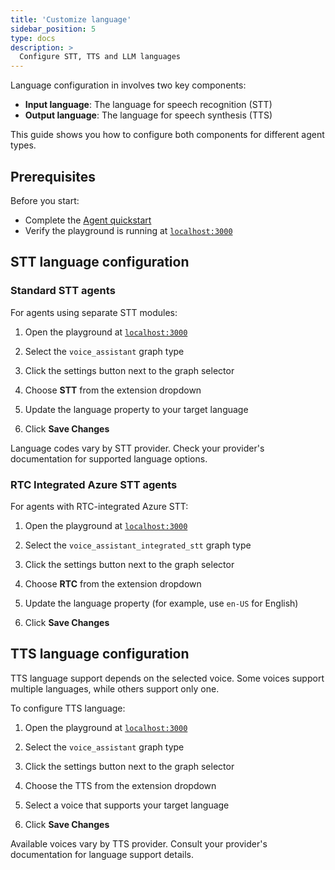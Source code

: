 ```yaml
---
title: 'Customize language'
sidebar_position: 5
type: docs
description: >
  Configure STT, TTS and LLM languages
---
```


Language configuration in <Vpd k="NAME" /> involves two key components:

- **Input language**: The language for speech recognition (STT)
- **Output language**: The language for speech synthesis (TTS)

This guide shows you how to configure both components for different agent types.

## Prerequisites

Before you start:

- Complete the [Agent quickstart](../get-started/quickstart)
- Verify the playground is running at [`localhost:3000`](http://localhost:3000)

## STT language configuration

### Standard STT agents

For agents using separate STT modules:

1. Open the playground at [`localhost:3000`](http://localhost:3000)

2. Select the `voice_assistant` graph type

3. Click the settings button next to the graph selector

4. Choose **STT** from the extension dropdown

5. Update the language property to your target language

6. Click **Save Changes**

<Admonition type="info">
Language codes vary by STT provider. Check your provider's documentation for supported language options.
</Admonition>

### RTC Integrated Azure STT agents

For agents with RTC-integrated Azure STT:

1. Open the playground at [`localhost:3000`](http://localhost:3000)

2. Select the `voice_assistant_integrated_stt` graph type

3. Click the settings button next to the graph selector

4. Choose **RTC** from the extension dropdown

5. Update the language property (for example, use `en-US` for English)

6. Click **Save Changes**

## TTS language configuration

TTS language support depends on the selected voice. Some voices support multiple languages, while others support only one.

To configure TTS language:

1. Open the playground at [`localhost:3000`](http://localhost:3000)

2. Select the `voice_assistant` graph type

3. Click the settings button next to the graph selector

4. Choose the TTS from the extension dropdown

5. Select a voice that supports your target language

6. Click **Save Changes**

<Admonition type="info">
Available voices vary by TTS provider. Consult your provider's documentation for language support details.
</Admonition>
